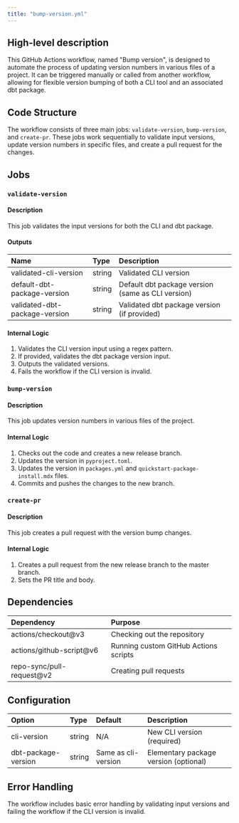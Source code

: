 ```yaml
---
title: "bump-version.yml"
---
```


## High-level description
This GitHub Actions workflow, named "Bump version", is designed to automate the process of updating version numbers in various files of a project. It can be triggered manually or called from another workflow, allowing for flexible version bumping of both a CLI tool and an associated dbt package.

## Code Structure
The workflow consists of three main jobs: `validate-version`, `bump-version`, and `create-pr`. These jobs work sequentially to validate input versions, update version numbers in specific files, and create a pull request for the changes.

## Jobs

### `validate-version`
#### Description
This job validates the input versions for both the CLI and dbt package.

#### Outputs
| Name | Type | Description |
|:-----|:-----|:------------|
| validated-cli-version | string | Validated CLI version |
| default-dbt-package-version | string | Default dbt package version (same as CLI version) |
| validated-dbt-package-version | string | Validated dbt package version (if provided) |

#### Internal Logic
1. Validates the CLI version input using a regex pattern.
2. If provided, validates the dbt package version input.
3. Outputs the validated versions.
4. Fails the workflow if the CLI version is invalid.

### `bump-version`
#### Description
This job updates version numbers in various files of the project.

#### Internal Logic
1. Checks out the code and creates a new release branch.
2. Updates the version in `pyproject.toml`.
3. Updates the version in `packages.yml` and `quickstart-package-install.mdx` files.
4. Commits and pushes the changes to the new branch.

### `create-pr`
#### Description
This job creates a pull request with the version bump changes.

#### Internal Logic
1. Creates a pull request from the new release branch to the master branch.
2. Sets the PR title and body.

## Dependencies
| Dependency | Purpose |
|:-----------|:--------|
| actions/checkout@v3 | Checking out the repository |
| actions/github-script@v6 | Running custom GitHub Actions scripts |
| repo-sync/pull-request@v2 | Creating pull requests |

## Configuration
| Option | Type | Default | Description |
|:-------|:-----|:--------|:------------|
| cli-version | string | N/A | New CLI version (required) |
| dbt-package-version | string | Same as cli-version | Elementary package version (optional) |

## Error Handling
The workflow includes basic error handling by validating input versions and failing the workflow if the CLI version is invalid.